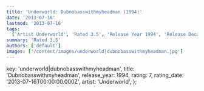 ```yaml
---
title: 'Underworld: Dubnobasswithmyheadman (1994)'
date: '2013-07-16'
lastmod: '2013-07-16'
tags:
  ['Artist Underworld', 'Rated 3.5', 'Release Year 1994', 'Release Decade 1990']
summary: 'Rated 3.5'
authors: ['default']
images: ['/content/images/underworld|dubnobasswithmyheadman.jpg']
---
```


  key: 'underworld|dubnobasswithmyheadman',
  title: 'Dubnobasswithmyheadman',
  release_year: 1994,
  rating: 7,
  rating_date: '2013-07-16T00:00:00.000Z',
  artist: 'Underworld',
};

<MusicRating data={data} />
